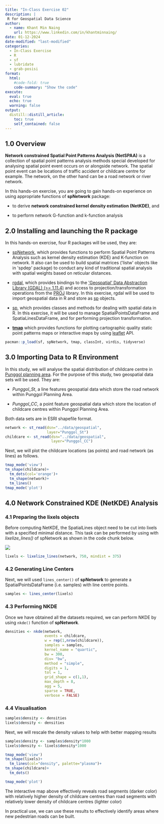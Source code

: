 ```yaml
---
title: "In-Class Exercise 02"
description: |
 R for Geospatial Data Science
author:
  - name: Khant Min Naing
    url: https://www.linkedin.com/in/khantminnaing/
date: 01-12-2024
date-modified: "last-modified"
categories:
  - In-Class Exercise
  - R
  - sf
  - lubridate
  - grab-posisi
format:
  html:  
    #code-fold: true
    code-summary: "Show the code"
execute: 
  eval: true
  echo: true
  warning: false
output:
  distill::distill_article:
    toc: true
    self_contained: false
---
```


## 1.0 Overview 

**Network constrained Spatial Point Patterns Analysis (NetSPAA)** is a collection of spatial point patterns analysis methods special developed for analysing spatial point event occurs on or alongside network. The spatial point event can be locations of traffic accident or childcare centre for example. The network, on the other hand can be a road network or river network.

In this hands-on exercise, you are going to gain hands-on experience on using appropriate functions of **spNetwork** package:

-   to derive **network constrained kernel density estimation (NetKDE)**, and

-   to perform network G-function and k-function analysis

## 2.0 Installing and l**aunching the R package**

In this hands-on exercise, four R packages will be used, they are:

-   [spNetwork](https://cran.r-project.org/web/packages/spNetwork/), which provides functions to perform Spatial Point Patterns Analysis such as kernel density estimation (KDE) and K-function on network. It also can be used to build spatial matrices (\'listw\' objects like in \'spdep\' package) to conduct any kind of traditional spatial analysis with spatial weights based on reticular distances.

-   [rgdal](https://cran.r-project.org/web/packages/rgdal/), which provides bindings to the [\'Geospatial\' Data Abstraction Library (GDAL) (\>= 1.11.4)](https://gdal.org/) and access to projection/transformation operations from the [PROJ](https://proj.org/) library. In this exercise, rgdal will be used to import geospatial data in R and store as [sp](https://cran.r-project.org/web/packages/sp/vignettes/intro_sp.pdf) objects.

-   [sp](https://cran.r-project.org/web/packages/sp/), which provides classes and methods for dealing with spatial data in R. In this exercise, it will be used to manage SpatialPointsDataFrame and SpatiaLinesDataFrame, and for performing projection transformation.

-   [**tmap**](https://cran.r-project.org/web/packages/tmap/) which provides functions for plotting cartographic quality static point patterns maps or interactive maps by using [leaflet](https://leafletjs.com/) API.

```r
pacman::p_load(sf, spNetwork, tmap, classInt, virdis, tidyverse)
```

## 3.0 Importing Data to R Environment

In this study, we will analyse the spatial distribution of childcare centre in [Punggol planning area](https://en.wikipedia.org/wiki/Punggol). For the purpose of this study, two geospatial data sets will be used. They are:

-   *Punggol_St*, a line features geospatial data which store the road network within Punggol Planning Area.

-   *Punggol_CC*, a point feature geospatial data which store the location of childcare centres within Punggol Planning Area.

Both data sets are in ESRI shapefile format.

```r
network <- st_read(dsn="../data/geospatial", 
                   layer="Punggol_St")
childcare <- st_read(dsn="../data/geospatial",
                     layer="Punggol_CC")
```

Next, we will plot the childcare locations (as points) and road network (as lines) as follows.

```r
tmap_mode('view')
tm_shape(childcare)+
  tm_dots(col='orange')+
  tm_shape(network)+
  tm_lines()
tmap_mode('plot')
```

## 4.0 **Network Constrained KDE (NetKDE) Analysis**

### **4.1 Preparing the lixels objects**

Before computing NetKDE, the SpatialLines object need to be cut into lixels with a specified minimal distance. This task can be performed by using with *lixelize_lines()* of spNetwork as shown in the code chunk below.

![](images/Screenshot 2024-01-22 at 11.18.34 AM.png)

```r
lixels <- lixelize_lines(network, 750, mindist = 375)
```

### 4.2 Generating Line Centers

Next, we will used `lines_center()` of **spNetwork** to generate a SpatialPointsDataFrame (i.e. samples) with line centre points.

```r
samples <- lines_center(lixels)
```

### 4.3 Performing NKDE

Once we have obtained all the datasets required, we can perform NKDE by using `nkde()` function of **spNetwork**.

```r
densities <- nkde(network, 
                  events = childcare,
                  w = rep(1,nrow(childcare)),
                  samples = samples,
                  kernel_name = "quartic",
                  bw = 300, 
                  div= "bw", 
                  method = "simple", 
                  digits = 1, 
                  tol = 1,
                  grid_shape = c(1,1), 
                  max_depth = 8,
                  agg = 5,
                  sparse = TRUE,
                  verbose = FALSE)
```

### 4.4 Visualisation

```r
samples$density <- densities
lixels$density <- densities
```

Next, we will rescale the density values to help with better mapping results

```r
samples$density <- samples$density*1000
lixels$density <- lixels$density*1000
```

```r
tmap_mode('view')
tm_shape(lixels)+
  tm_lines(col="density", palette="plasma")+
tm_shape(childcare)+
  tm_dots()

tmap_mode('plot')
```

The interactive map above effectively reveals road segments (darker color) with relatively higher density of childcare centres than road segments with relatively lower density of childcare centres (lighter color)

In practical use, we can use these results to effectively identify areas where new pedestrian roads can be built.
